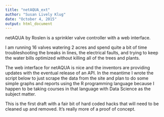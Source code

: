 ```yaml
---
title: "netAQUA_ext"
author: "Susan Lively Klug"
date: "October 4, 2015"
output: html_document
---
```


netAQUA by Roslen is a sprinkler valve controller with a web interface.


I am running 16 valves watering 2 acres and spend quite a bit of time troubleshooting the breaks in lines, the electrical faults, and trying to keep the water bills optimized without killing all of the trees and plants.

The web interface for netAQUA is nice and the inventors are providing updates with the eventual release of an API.  In the meantime I wrote the script below to just scrape the data from the site and plan to do some simple graphs and reports using the R programming language because I happen to be taking courses in that language with Data Science as the subject matter.

This is the first draft with a fair bit of hard coded hacks that will need to be cleaned up and removed.  It's really more of a proof of concept.
